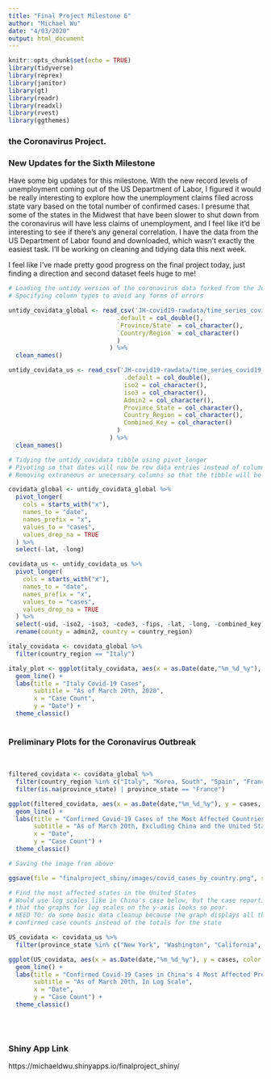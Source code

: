 ```yaml
---
title: "Final Project Milestone 6"
author: "Michael Wu"
date: "4/03/2020"
output: html_document
---
```


```r
knitr::opts_chunk$set(echo = TRUE)
library(tidyverse)
library(reprex)
library(janitor)
library(gt)
library(readr)
library(readxl)
library(rvest)
library(ggthemes)
```

### the Coronavirus Project.

### New Updates for the Sixth Milestone
Have some big updates for this milestone. With the new record levels of unemployment coming out of the US Department of Labor, I figured it would be really interesting to explore how the unemployment claims filed across state vary based on the total number of confirmed cases. I presume that some of the states in the Midwest that have been slower to shut down from the coronavirus will have less claims of unemployment, and I feel like it'd be interesting to see if there's any general correlation. I have the data from the US Department of Labor found and downloaded, which wasn't exactly the easiest task. I'll be working on cleaning and tidying data this next week.

I feel like I've made pretty good progress on the final project today, just finding a direction and second dataset feels huge to me!

```r
# Loading the untidy version of the coronavirus data forked from the Johns Hopkins' GitHub repo
# Specifying column types to avoid any forms of errors

untidy_covidata_global <- read_csv('JH-covid19-rawdata/time_series_covid19_confirmed_global.csv', col_types = cols(
                              .default = col_double(),
                              `Province/State` = col_character(),
                              `Country/Region` = col_character()
                              )
                            ) %>%
  clean_names()

untidy_covidata_us <- read_csv('JH-covid19-rawdata/time_series_covid19_confirmed_US.csv', col_types = cols(
                                .default = col_double(),
                                iso2 = col_character(),
                                iso3 = col_character(),
                                Admin2 = col_character(),
                                Province_State = col_character(),
                                Country_Region = col_character(),
                                Combined_Key = col_character()
                              )
                            ) %>%
  clean_names()

```

```r
# Tidying the untidy_covidata tibble using pivot_longer
# Pivoting so that dates will now be row data entries instead of columns as they were originally
# Removing extraneous or unecessary columns so that the tibble will be smaller, these are huge data tables

covidata_global <- untidy_covidata_global %>%
  pivot_longer(
    cols = starts_with("x"),
    names_to = "date",
    names_prefix = "x",
    values_to = "cases",
    values_drop_na = TRUE
  ) %>%
  select(-lat, -long)

covidata_us <- untidy_covidata_us %>%
  pivot_longer(
    cols = starts_with("x"),
    names_to = "date",
    names_prefix = "x",
    values_to = "cases",
    values_drop_na = TRUE
  ) %>%
  select(-uid, -iso2, -iso3, -code3, -fips, -lat, -long, -combined_key) %>%
  rename(county = admin2, country = country_region)
```


```r
italy_covidata <- covidata_global %>%
  filter(country_region == "Italy")

italy_plot <- ggplot(italy_covidata, aes(x = as.Date(date,"%m_%d_%y"), y = cases)) +
  geom_line() +
  labs(title = "Italy Covid-19 Cases",
       subtitle = "As of March 20th, 2020",
       x = "Case Count",
       y = "Date") +
  theme_classic()
  
```

### Preliminary Plots for the Coronavirus Outbreak

$~$

```r
filtered_covidata <- covidata_global %>%
  filter(country_region %in% c("Italy", "Korea, South", "Spain", "France", "Germany", "Iran")) %>%
  filter(is.na(province_state) | province_state == "France")

ggplot(filtered_covidata, aes(x = as.Date(date,"%m_%d_%y"), y = cases, color = country_region)) +
  geom_line() +
  labs(title = "Confirmed Covid-19 Cases of the Most Affected Countries",
       subtitle = "As of March 20th, Excluding China and the United States",
       x = "Date",
       y = "Case Count") +
  theme_classic()

```
```r
# Saving the image from above

ggsave(file = "finalproject_shiny/images/covid_cases_by_country.png", scale = 0.9)
```



```r
# Find the most affected states in the United States
# Would use log scales like in China's case below, but the case reporting is so erratic
# that the graphs for log scales on the y-axis looks so poor.
# NEED TO: do some basic data cleanup because the graph displays all the county-wide 
# confirmed case counts instead of the totals for the state

US_covidata <- covidata_us %>%
  filter(province_state %in% c("New York", "Washington", "California", "New Jersey"))

ggplot(US_covidata, aes(x = as.Date(date,"%m_%d_%y"), y = cases, color = province_state)) +
  geom_line() +
  labs(title = "Confirmed Covid-19 Cases in China's 4 Most Affected Provinces",
       subtitle = "As of March 20th, In Log Scale",
       x = "Date",
       y = "Case Count") +
  theme_classic()
  
```

$~$

### Shiny App Link

https://michaeldwu.shinyapps.io/finalproject_shiny/

$~$
